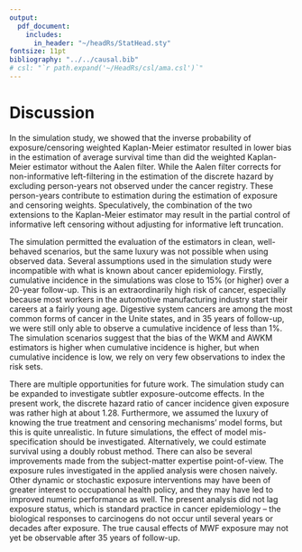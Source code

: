 ```yaml
---
output:
  pdf_document:
    includes:
      in_header: "~/headRs/StatHead.sty"
fontsize: 11pt
bibliography: "../../causal.bib"
# csl: "`r path.expand('~/HeadRs/csl/ama.csl')`"
---
```


# Discussion

In the simulation study, we showed that the inverse probability of exposure/censoring weighted Kaplan-Meier estimator resulted in lower bias in the estimation of average survival time than did the weighted Kaplan-Meier estimator without the Aalen filter. While the Aalen filter corrects for non-informative left-filtering in the estimation of the discrete hazard by excluding person-years not observed under the cancer registry. These person-years contribute to estimation during the estimation of exposure and censoring weights. Speculatively, the combination of the two extensions to the Kaplan-Meier estimator may result in the partial control of informative left censoring without adjusting for informative left truncation.

The simulation permitted the evaluation of the estimators in clean, well-behaved scenarios, but the same luxury was not possible when using observed data. Several assumptions used in the simulation study were incompatible with what is known about cancer epidemiology. Firstly, cumulative incidence in the simulations was close to 15\% (or higher) over a 20-year follow-up. This is an extraordinarily high risk of cancer, especially because most workers in the automotive manufacturing industry start their careers at a fairly young age. Digestive system cancers are among the most common forms of cancer in the Unite states, and in 35 years of follow-up, we were still only able to observe a cumulative incidence of less than 1\%. The simulation scenarios suggest that the bias of the WKM and AWKM estimators is higher when cumulative incidence is higher, but when cumulative incidence is low, we rely on very few observations to index the risk sets.

There are multiple opportunities for future work. The simulation study can be expanded to investigate subtler exposure-outcome effects. In the present work, the discrete hazard ratio of cancer incidence given exposure was rather high at about 1.28. Furthermore, we assumed the luxury of knowing the true treatment and censoring mechanisms' model forms, but this is quite unrealistic. In future simulations, the effect of model mis-specification should be investigated. Alternatively, we could estimate survival using a doubly robust method. There can also be several improvements made from the subject-matter expertise point-of-view. The exposure rules investigated in the applied analysis were chosen naively. Other dynamic or stochastic exposure interventions may have been of greater interest to occupational health policy, and they may have led to improved numeric performance as well. The present analysis did not lag exposure status, which is standard practice in cancer epidemiology -- the biological responses to carcinogens do not occur until several years or decades after exposure. The true causal effects of MWF exposure may not yet be observable after 35 years of follow-up.